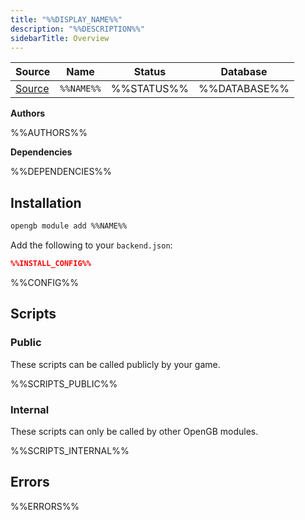 ```yaml
---
title: "%%DISPLAY_NAME%%"
description: "%%DESCRIPTION%%"
sidebarTitle: Overview
---
```


| Source                                                                           | Name       | Status     | Database     |
| -------------------------------------------------------------------------------- | ---------- | ---------- | ------------ |
| [Source](https://github.com/rivet-gg/opengb-modules/tree/main/modules/%%NAME%%) | `%%NAME%%` | %%STATUS%% | %%DATABASE%% |

**Authors**

%%AUTHORS%%

**Dependencies**

%%DEPENDENCIES%%

## Installation

<Tabs>

<Tab title="CLI">

```sh CLI
opengb module add %%NAME%%
```

</Tab>

<Tab title="backend.json">

Add the following to your `backend.json`:

```json backend.json
%%INSTALL_CONFIG%%
```
</Tab>

</Tabs>

%%CONFIG%%

## Scripts

### Public

These scripts can be called publicly by your game.

<CardGroup>%%SCRIPTS_PUBLIC%%</CardGroup>

### Internal

These scripts can only be called by other OpenGB modules.

<CardGroup>%%SCRIPTS_INTERNAL%%</CardGroup>

## Errors

%%ERRORS%%
